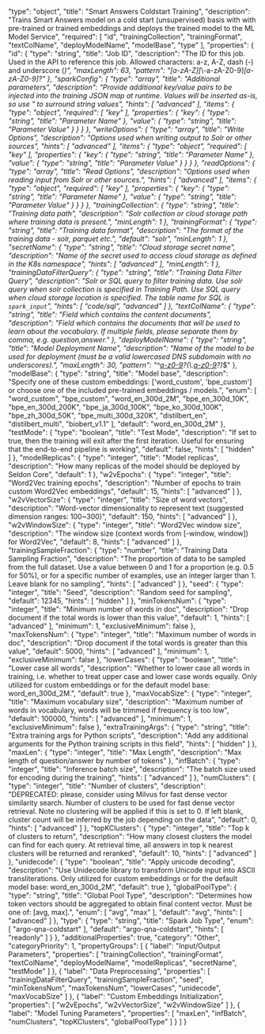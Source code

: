   "type": "object",
  "title": "Smart Answers Coldstart Training",
  "description": "Trains Smart Answers model on a cold start (unsupervised) basis with with pre-trained or trained embeddings and deploys the trained model to the ML Model Service",
  "required": [
    "id",
    "trainingCollection",
    "trainingFormat",
    "textColName",
    "deployModelName",
    "modelBase",
    "type"
  ],
  "properties": {
    "id": {
      "type": "string",
      "title": "Job ID",
      "description": "The ID for this job. Used in the API to reference this job. Allowed characters: a-z, A-Z, dash (-) and underscore (_)",
      "maxLength": 63,
      "pattern": "[a-zA-Z][_\\-a-zA-Z0-9]*[a-zA-Z0-9]?"
    },
    "sparkConfig": {
      "type": "array",
      "title": "Additional parameters",
      "description": "Provide additional key/value pairs to be injected into the training JSON map at runtime. Values will be inserted as-is, so use \" to surround string values",
      "hints": [
        "advanced"
      ],
      "items": {
        "type": "object",
        "required": [
          "key"
        ],
        "properties": {
          "key": {
            "type": "string",
            "title": "Parameter Name"
          },
          "value": {
            "type": "string",
            "title": "Parameter Value"
          }
        }
      }
    },
    "writeOptions": {
      "type": "array",
      "title": "Write Options",
      "description": "Options used when writing output to Solr or other sources",
      "hints": [
        "advanced"
      ],
      "items": {
        "type": "object",
        "required": [
          "key"
        ],
        "properties": {
          "key": {
            "type": "string",
            "title": "Parameter Name"
          },
          "value": {
            "type": "string",
            "title": "Parameter Value"
          }
        }
      }
    },
    "readOptions": {
      "type": "array",
      "title": "Read Options",
      "description": "Options used when reading input from Solr or other sources.",
      "hints": [
        "advanced"
      ],
      "items": {
        "type": "object",
        "required": [
          "key"
        ],
        "properties": {
          "key": {
            "type": "string",
            "title": "Parameter Name"
          },
          "value": {
            "type": "string",
            "title": "Parameter Value"
          }
        }
      }
    },
    "trainingCollection": {
      "type": "string",
      "title": "Training data path",
      "description": "Solr collection or cloud storage path where training data is present.",
      "minLength": 1
    },
    "trainingFormat": {
      "type": "string",
      "title": "Training data format",
      "description": "The format of the training data - solr, parquet etc.",
      "default": "solr",
      "minLength": 1
    },
    "secretName": {
      "type": "string",
      "title": "Cloud storage secret name",
      "description": "Name of the secret used to access cloud storage as defined in the K8s namespace",
      "hints": [
        "advanced"
      ],
      "minLength": 1
    },
    "trainingDataFilterQuery": {
      "type": "string",
      "title": "Training Data Filter Query",
      "description": "Solr or SQL query to filter training data. Use solr query when solr collection is specified in Training Path. Use SQL query when cloud storage location is specified. The table name for SQL is `spark_input`",
      "hints": [
        "code/sql",
        "advanced"
      ]
    },
    "textColName": {
      "type": "string",
      "title": "Field which contains the content documents",
      "description": "Field which contains the documents that will be used to learn about the vocabulary. If multiple fields, please separate them by comma, e.g. question,answer."
    },
    "deployModelName": {
      "type": "string",
      "title": "Model Deployment Name",
      "description": "Name of the model to be used for deployment (must be a valid lowercased DNS subdomain with no underscores).",
      "maxLength": 30,
      "pattern": "^[a-z0-9]([-a-z0-9]*[a-z0-9])?(\\.[a-z0-9]([-a-z0-9]*[a-z0-9])?)*$"
    },
    "modelBase": {
      "type": "string",
      "title": "Model base",
      "description": "Specify one of these custom embeddings: ['word_custom', 'bpe_custom'] or choose one of the included pre-trained embeddings / models.",
      "enum": [
        "word_custom",
        "bpe_custom",
        "word_en_300d_2M",
        "bpe_en_300d_10K",
        "bpe_en_300d_200K",
        "bpe_ja_300d_100K",
        "bpe_ko_300d_100K",
        "bpe_zh_300d_50K",
        "bpe_multi_300d_320K",
        "distilbert_en",
        "distilbert_multi",
        "biobert_v1.1"
      ],
      "default": "word_en_300d_2M"
    },
    "testMode": {
      "type": "boolean",
      "title": "Test Mode",
      "description": "If set to true, then the training will exit after the first iteration. Useful for ensuring that the end-to-end pipeline is working",
      "default": false,
      "hints": [
        "hidden"
      ]
    },
    "modelReplicas": {
      "type": "integer",
      "title": "Model replicas",
      "description": "How many replicas of the model should be deployed by Seldon Core",
      "default": 1
    },
    "w2vEpochs": {
      "type": "integer",
      "title": "Word2Vec training epochs",
      "description": "Number of epochs to train custom Word2Vec embeddings",
      "default": 15,
      "hints": [
        "advanced"
      ]
    },
    "w2vVectorSize": {
      "type": "integer",
      "title": "Size of word vectors",
      "description": "Word-vector dimensionality to represent text (suggested dimension ranges: 100~300)",
      "default": 150,
      "hints": [
        "advanced"
      ]
    },
    "w2vWindowSize": {
      "type": "integer",
      "title": "Word2Vec window size",
      "description": "The window size (context words from [-window, window]) for Word2Vec",
      "default": 8,
      "hints": [
        "advanced"
      ]
    },
    "trainingSampleFraction": {
      "type": "number",
      "title": "Training Data Sampling Fraction",
      "description": "The proportion of data to be sampled from the full dataset. Use a value between 0 and 1 for a proportion (e.g. 0.5 for 50%), or for a specific number of examples, use an integer larger than 1. Leave blank for no sampling",
      "hints": [
        "advanced"
      ]
    },
    "seed": {
      "type": "integer",
      "title": "Seed",
      "description": "Random seed for sampling",
      "default": 12345,
      "hints": [
        "hidden"
      ]
    },
    "minTokensNum": {
      "type": "integer",
      "title": "Minimum number of words in doc",
      "description": "Drop document if the total words is lower than this value",
      "default": 1,
      "hints": [
        "advanced"
      ],
      "minimum": 1,
      "exclusiveMinimum": false
    },
    "maxTokensNum": {
      "type": "integer",
      "title": "Maximum number of words in doc",
      "description": "Drop document if the total words is greater than this value",
      "default": 5000,
      "hints": [
        "advanced"
      ],
      "minimum": 1,
      "exclusiveMinimum": false
    },
    "lowerCases": {
      "type": "boolean",
      "title": "Lower case all words",
      "description": "Whether to lower case all words in training, i.e. whether to treat upper case and lower case words equally. Only utilized for custom embeddings or for the default model base: word_en_300d_2M.",
      "default": true
    },
    "maxVocabSize": {
      "type": "integer",
      "title": "Maximum vocabulary size",
      "description": "Maximum number of words in vocabulary, words will be trimmed if frequency is too low",
      "default": 100000,
      "hints": [
        "advanced"
      ],
      "minimum": 1,
      "exclusiveMinimum": false
    },
    "extraTrainingArgs": {
      "type": "string",
      "title": "Extra training args for Python scripts",
      "description": "Add any additional arguments for the Python training scripts in this field",
      "hints": [
        "hidden"
      ]
    },
    "maxLen": {
      "type": "integer",
      "title": "Max Length",
      "description": "Max length of question/answer by number of tokens"
    },
    "infBatch": {
      "type": "integer",
      "title": "Inference batch size",
      "description": "The batch size used for encoding during the training",
      "hints": [
        "advanced"
      ]
    },
    "numClusters": {
      "type": "integer",
      "title": "Number of clusters",
      "description": "DEPRECATED: please, consider using Milvus for fast dense vector similarity search. Number of clusters to be used for fast dense vector retrieval. Note no clustering will be applied if this is set to 0. If left blank, cluster count will be inferred by the job depending on the data",
      "default": 0,
      "hints": [
        "advanced"
      ]
    },
    "topKClusters": {
      "type": "integer",
      "title": "Top k of clusters to return",
      "description": "How many closest clusters the model can find for each query. At retrieval time, all answers in top k nearest clusters will be returned and reranked",
      "default": 10,
      "hints": [
        "advanced"
      ]
    },
    "unidecode": {
      "type": "boolean",
      "title": "Apply unicode decoding",
      "description": "Use Unidecode library to transform Unicode input into ASCII transliterations. Only utilized for custom embeddings or for the default model base: word_en_300d_2M",
      "default": true
    },
    "globalPoolType": {
      "type": "string",
      "title": "Global Pool Type",
      "description": "Determines how token vectors should be aggregated to obtain final content vector. Must be one of: [avg, max].",
      "enum": [
        "avg",
        "max"
      ],
      "default": "avg",
      "hints": [
        "advanced"
      ]
    },
    "type": {
      "type": "string",
      "title": "Spark Job Type",
      "enum": [
        "argo-qna-coldstart"
      ],
      "default": "argo-qna-coldstart",
      "hints": [
        "readonly"
      ]
    }
  },
  "additionalProperties": true,
  "category": "Other",
  "categoryPriority": 1,
  "propertyGroups": [
    {
      "label": "Input/Output Parameters",
      "properties": [
        "trainingCollection",
        "trainingFormat",
        "textColName",
        "deployModelName",
        "modelReplicas",
        "secretName",
        "testMode"
      ]
    },
    {
      "label": "Data Preprocessing",
      "properties": [
        "trainingDataFilterQuery",
        "trainingSampleFraction",
        "seed",
        "minTokensNum",
        "maxTokensNum",
        "lowerCases",
        "unidecode",
        "maxVocabSize"
      ]
    },
    {
      "label": "Custom Embeddings Initialization",
      "properties": [
        "w2vEpochs",
        "w2vVectorSize",
        "w2vWindowSize"
      ]
    },
    {
      "label": "Model Tuning Parameters",
      "properties": [
        "maxLen",
        "infBatch",
        "numClusters",
        "topKClusters",
        "globalPoolType"
      ]
    }
  ]
}

